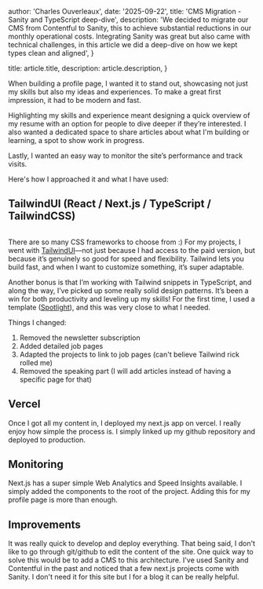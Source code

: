 
  author: 'Charles Ouverleaux',
  date: '2025-09-22',
  title: 'CMS Migration - Sanity and TypeScript deep-dive',
  description:
    'We decided to migrate our CMS from Contentful to Sanity, this to achieve substantial reductions in our monthly operational costs. Integrating Sanity was great but also came with technical challenges, in this article we did a deep-dive on how we kept types clean and aligned',
}

  title: article.title,
  description: article.description,
}


When building a profile page, I wanted it to stand out, showcasing not just my skills but also my ideas and experiences. To make a great first impression, it had to be modern and fast.

Highlighting my skills and experience meant designing a quick overview of my resume with an option for people to dive deeper if they’re interested. I also wanted a dedicated space to share articles about what I'm building or learning, a spot to show work in progress.

Lastly, I wanted an easy way to monitor the site’s performance and track visits.

Here's how I approached it and what I have used:

## TailwindUI (React / Next.js / TypeScript / TailwindCSS)

<Image src={tailwindUI} alt="" />

There are so many CSS frameworks to choose from :) For my projects, I went with [TailwindUI](https://tailwindui.com/)—not just because I had access to the paid version, but because it’s genuinely so good for speed and flexibility. Tailwind lets you build fast, and when I want to customize something, it’s super adaptable.

Another bonus is that I’m working with Tailwind snippets in TypeScript, and along the way, I’ve picked up some really solid design patterns. It’s been a win for both productivity and leveling up my skills! For the first time, I used a template ([Spotlight](https://tailwindui.com/templates/spotlight)), and this was very close to what I needed.

Things I changed:

1. Removed the newsletter subscription
2. Added detailed job pages
3. Adapted the projects to link to job pages (can't believe Tailwind rick rolled me)
4. Removed the speaking part (I will add articles instead of having a specific page for that)

## Vercel

Once I got all my content in, I deployed my next.js app on vercel. I really enjoy how simple the process is. I simply linked up my github repository and deployed to production.

## Monitoring

Next.js has a super simple Web Analytics and Speed Insights available. I simply added the components to the root of the project. Adding this for my profile page is more than enough.

## Improvements

It was really quick to develop and deploy everything. That being said, I don't like to go through git/github to edit the content of the site.
One quick way to solve this would be to add a CMS to this architecture. I've used Sanity and Contentful in the past and noticed that a few next.js projects come with Sanity. I don't need it for this site but I for a blog it can be really helpful.
